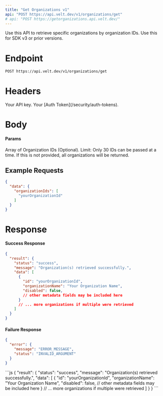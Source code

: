 ```yaml
---
title: "Get Organizations v1"
api: "POST https://api.velt.dev/v1/organizations/get"
# api: "POST https://getorganizations.api.velt.dev/"
---
```


Use this API to retrieve specific organizations by organization IDs.
<Warning>
Use this for SDK v3 or prior versions.
</Warning>

# Endpoint

`POST https://api.velt.dev/v1/organizations/get`

# Headers

<ParamField header="x-velt-api-key" type="string" required>
  Your API key.
</ParamField>

<ParamField header="x-velt-auth-token" type="string" required>
  Your [Auth Token](/security/auth-tokens).
</ParamField>

# Body

#### Params

<ParamField body="data" type="object" required>
  <Expandable title="properties">
    <ParamField body="organizationIds" type="string[]">
      Array of Organization IDs (Optional).
      Limit: Only 30 IDs can be passed at a time.
      If this is not provided, all organizations will be returned.
    </ParamField>
  </Expandable>
</ParamField>

## **Example Requests**

```JSON
{
  "data": {
    "organizationIds": [
      "yourOrganizationId"
    ]
  }
}
```

# Response

#### Success Response

```JSON
{
  "result": {
    "status": "success",
    "message": "Organization(s) retrieved successfully.",
    "data": [
      {
        "id": "yourOrganizationId",
        "organizationName": "Your Organization Name",
        "disabled": false,
        // other metadata fields may be included here
      }
      // ... more organizations if multiple were retrieved
    ]
  }
}
```

#### Failure Response

```JSON
{
  "error": {
    "message": "ERROR_MESSAGE",
    "status": "INVALID_ARGUMENT"
  }
}
```

<ResponseExample>
```js
{
  "result": {
    "status": "success",
    "message": "Organization(s) retrieved successfully.",
    "data": [
      {
        "id": "yourOrganizationId",
        "organizationName": "Your Organization Name",
        "disabled": false,
        // other metadata fields may be included here
      }
      // ... more organizations if multiple were retrieved
    ]
  }
}
```
</ResponseExample>